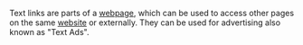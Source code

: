 
{{merge|Hypertext}}
Text links are parts of a [[webpage]], which can be used to access other pages on the same [[website]] or externally. They can be used for advertising also known as "Text Ads".
